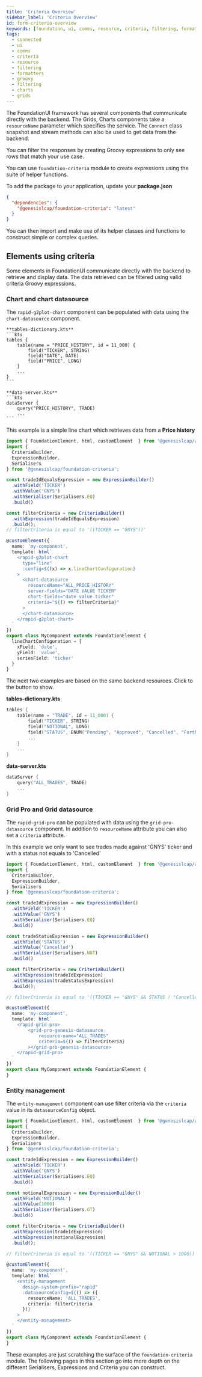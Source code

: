 ---
title: 'Criteria Overview'
sidebar_label: 'Criteria Overview'
id: form-criteria-overview
keywords: [foundation, ui, comms, resource, criteria, filtering, formatters, groovy, filtering, charts, grids]
tags:
  - connected
  - ui
  - comms
  - criteria
  - resource
  - filtering
  - formatters
  - groovy
  - filtering
  - charts
  - grids
---


The FoundationUI framework has several components that communicate directly with the backend. The Grids, Charts components take a `resourceName` parameter which specifies the service. The `Connect` class snapshot and stream methods can also be used to get data from the backend.

You can filter the responses by creating Groovy expressions to only see rows that match your use case.

You can use `foundation-criteria` module to create expressions using the suite of helper functions.

To add the package to your application, update your **package.json**

```json
{
  "dependencies": {
    "@genesislcap/foundation-criteria": "latest"
  }
}
```

You can then import and make use of its helper classes and functions to construct simple or complex queries.

## Elements using criteria

Some elements in FoundationUI communicate directly with the backend to retrieve and display data. The data retrieved can be filtered using valid criteria Groovy expressions.

### Chart and chart datasource

The `rapid-g2plot-chart` component can be populated with data using the `chart-datasource` component.


<CollapsibleSlot title="Price history resources" description="The price history table and dataserver would look like this">

    **tables-dictionary.kts**
    ```kts
    tables {
        table(name = "PRICE_HISTORY", id = 11_000) {
            field("TICKER", STRING)
            field("DATE", DATE)
            field("PRICE", LONG)
        }
        ...
    }
    ```

    **data-server.kts**
    ```kts
    dataServer {
        query("PRICE_HISTORY", TRADE)
        ...
    ```
</CollapsibleSlot>

This example is a simple line chart which retrieves data from a **Price history**

```ts
import { FoundationElement, html, customElement  } from '@genesislcap/web-core';
import {
  CriteriaBuilder,
  ExpressionBuilder,
  Serialisers
} from '@genesislcap/foundation-criteria';

const tradeIdEqualsExpression = new ExpressionBuilder()
  .withField('TICKER')
  .withValue('GNYS')
  .withSerialiser(Serialisers.EQ)
  .build()

const filterCriteria = new CriteriaBuilder()
  .withExpression(tradeIdEqualsExpression)
  .build();
// filterCriteria is equal to '((TICKER == "GNYS"))'

@customElement({
  name: 'my-component',
  template: html`
    <rapid-g2plot-chart
      type="line"
      :config=${(x) => x.lineChartConfiguration}
    >
      <chart-datasource
        resourceName="ALL_PRICE_HISTORY"
        server-fields="DATE VALUE TICKER"
        chart-fields="date value ticker"
        criteria="${() => filterCriteria}"
      >
      </chart-datasource>
    </rapid-g2plot-chart>
  `
})
export class MyComponent extends FoundationElement {
  lineChartConfiguration = {
    xField: 'date',
    yField: 'value',
    seriesField: 'ticker'
  }
}
```

The next two examples are based on the same backend resources. Click to the button to show.

<CollapsibleSlot title="Trade Resources" description="The trade table could look something like this">

**tables-dictionary.kts**
```kts
tables {
    table(name = "TRADE", id = 11_000) {
        field("TICKER", STRING)
        field("NOTIONAL", LONG)
        field("STATUS", ENUM("Pending", "Approved", "Cancelled", "FurtherApproval"))
        ...
    }
    ...
}
```

**data-server.kts**
```kts
dataServer {
    query("ALL_TRADES", TRADE)
    ...
}
```
</CollapsibleSlot>

### Grid Pro and Grid datasource

The `rapid-grid-pro` can be populated with data using the `grid-pro-datasource` component. In addition to `resourceName` attribute you can also set a `criteria` attribute.

In this example we only want to see trades made against 'GNYS' ticker and with a status not equals to 'Cancelled'

```ts
import { FoundationElement, html, customElement  } from '@genesislcap/web-core';
import {
  CriteriaBuilder,
  ExpressionBuilder,
  Serialisers
} from '@genesislcap/foundation-criteria';

const tradeIdExpression = new ExpressionBuilder()
  .withField('TICKER')
  .withValue('GNYS')
  .withSerialiser(Serialisers.EQ)
  .build()

const tradeStatusExpression = new ExpressionBuilder()
  .withField('STATUS')
  .withValue('Cancelled')
  .withSerialiser(Serialisers.NOT)
  .build()

const filterCriteria = new CriteriaBuilder()
  .withExpression(tradeIdExpression)
  .withExpression(tradeStatusExpression)
  .build();

// filterCriteria is equal to '((TICKER == "GNYS" && STATUS ! "Cancelled")'

@customElement({
  name: 'my-component',
  template: html`
    <rapid-grid-pro>
        <grid-pro-genesis-datasource
            resource-name="ALL_TRADES"
            criteria=${() => filterCriteria}
        ></grid-pro-genesis-datasource>
    </rapid-grid-pro>
  `
})
export class MyComponent extends FoundationElement {
}
```

### Entity management

The `entity-management` component can use filter criteria via the `criteria` value in its `datasourceConfig` object.

```ts
import { FoundationElement, html, customElement  } from '@genesislcap/web-core';
import {
  CriteriaBuilder,
  ExpressionBuilder,
  Serialisers
} from '@genesislcap/foundation-criteria';

const tradeIdExpression = new ExpressionBuilder()
  .withField('TICKER')
  .withValue('GNYS')
  .withSerialiser(Serialisers.EQ)
  .build()

const notionalExpression = new ExpressionBuilder()
  .withField('NOTIONAL')
  .withValue(1000)
  .withSerialiser(Serialisers.GT)
  .build()

const filterCriteria = new CriteriaBuilder()
  .withExpression(tradeIdExpression)
  .withExpression(notionalExpression)
  .build();

// filterCriteria is equal to '((TICKER == "GNYS" && NOTIONAL > 1000))'

@customElement({
  name: 'my-component',
  template: html`
    <entity-management
      design-system-prefix="rapid"
      :datasourceConfig=${() => ({
        resourceName: 'ALL_TRADES',
        criteria: filterCriteria
      })}
    >
    </entity-management>
  `
})
export class MyComponent extends FoundationElement {
}
```

These examples are just scratching the surface of the `foundation-criteria` module. The following pages in this section go into more depth on the different Serialisers, Expressions and Criteria you can construct.

